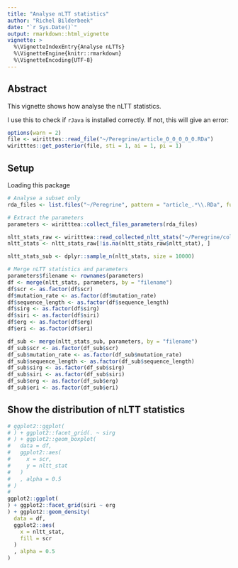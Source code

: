 ```yaml
---
title: "Analyse nLTT statistics"
author: "Richel Bilderbeek"
date: "`r Sys.Date()`"
output: rmarkdown::html_vignette
vignette: >
  %\VignetteIndexEntry{Analyse nLTTs}
  %\VignetteEngine{knitr::rmarkdown}
  %\VignetteEncoding{UTF-8}
---
```


## Abstract

This vignette shows how analyse the nLTT statistics.

I use this to check if `rJava` is installed correctly. 
If not, this will give an error:

```r
options(warn = 2)
file <- wiritttes::read_file("~/Peregrine/article_0_0_0_0_0.RDa")
wiritttes::get_posterior(file, sti = 1, ai = 1, pi = 1)
```

## Setup

Loading this package

```r
# Analyse a subset only
rda_files <- list.files("~/Peregrine", pattern = "article_.*\\.RDa", full.names = TRUE)

# Extract the parameters
parameters <- wiritttea::collect_files_parameters(rda_files)

nltt_stats_raw <- wiritttea::read_collected_nltt_stats("~/Peregrine/collect_files_nltt_stats.csv")
nltt_stats <- nltt_stats_raw[!is.na(nltt_stats_raw$nltt_stat), ]

nltt_stats_sub <- dplyr::sample_n(nltt_stats, size = 10000)

# Merge nLTT statistics and parameters
parameters$filename <- rownames(parameters)
df <- merge(nltt_stats, parameters, by = "filename")
df$scr <- as.factor(df$scr)
df$mutation_rate <- as.factor(df$mutation_rate)
df$sequence_length <- as.factor(df$sequence_length)
df$sirg <- as.factor(df$sirg)
df$siri <- as.factor(df$siri)
df$erg <- as.factor(df$erg)
df$eri <- as.factor(df$eri)

df_sub <- merge(nltt_stats_sub, parameters, by = "filename")
df_sub$scr <- as.factor(df_sub$scr)
df_sub$mutation_rate <- as.factor(df_sub$mutation_rate)
df_sub$sequence_length <- as.factor(df_sub$sequence_length)
df_sub$sirg <- as.factor(df_sub$sirg)
df_sub$siri <- as.factor(df_sub$siri)
df_sub$erg <- as.factor(df_sub$erg)
df_sub$eri <- as.factor(df_sub$eri)
```

## Show the distribution of nLTT statistics


```r
# ggplot2::ggplot(
# ) + ggplot2::facet_grid(. ~ sirg
# ) + ggplot2::geom_boxplot(
#   data = df,
#   ggplot2::aes(
#     x = scr,
#     y = nltt_stat
#   )
#   , alpha = 0.5
# )
# 
ggplot2::ggplot(
) + ggplot2::facet_grid(siri ~ erg
) + ggplot2::geom_density(
  data = df,
  ggplot2::aes(
    x = nltt_stat,
    fill = scr
  )
  , alpha = 0.5
)
```
